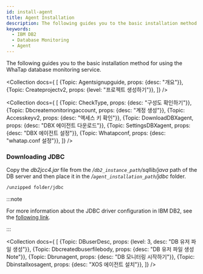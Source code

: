 ```yaml
---
id: install-agent
title: Agent Installation
description: The following guides you to the basic installation method for using the WhaTap database monitoring service.
keywords:
  - IBM DB2
  - Database Monitoring
  - Agent
---
```



The following guides you to the basic installation method for using the WhaTap database monitoring service.

<Collection docs={
  [
    {Topic: Agentsignupguide, props: {desc: "개요"}},
    {Topic: Createprojectv2, props: {level: "프로젝트 생성하기"}},
  ]}
/>

<Steps>

<Collection docs={
  [
    {Topic: CheckType, props: {desc: "구성도 확인하기"}},
    {Topic: Dbcreatemonitoringaccount, props: {desc: "계정 생성"}},
    {Topic: Accesskeyv2, props: {desc: "액세스 키 확인"}},
    {Topic: DownloadDBXagent, props: {desc: "DBX 에이전트 다운로드"}},
    {Topic: SettingsDBXagent, props: {desc: "DBX 에이전트 설정"}},
    {Topic: Whatapconf, props: {desc: "whatap.conf 설정"}},
  ]}
/>

### Downloading JDBC

Copy the *db2jcc4.jar* file from the */`db2_instance_path`/sqllib/java* path of the DB server and then place it in the */`agent_installation_path`/jdbc* folder.

```txt
/unzipped folder/jdbc
```

:::note

For more information about the JDBC driver configuration in IBM DB2, see the [following link](https://www.ibm.com/docs/baw/23.x?topic=installation-configuring-jdbc-drivers).

:::

<Collection docs={
  [
    {Topic: DBuserDesc, props: {level: 3, desc: "DB 유저 파일 생성"}},
    {Topic: Dbcreatedbuserfilebody, props: {desc: "DB 유저 파일 생성 Note"}},
    {Topic: Dbrunagent, props: {desc: "DB 모니터링 시작하기"}},
    {Topic: Dbinstallxosagent, props: {desc: "XOS 에이전트 설치"}},
  ]}
/>

</Steps>

<NextStep />

